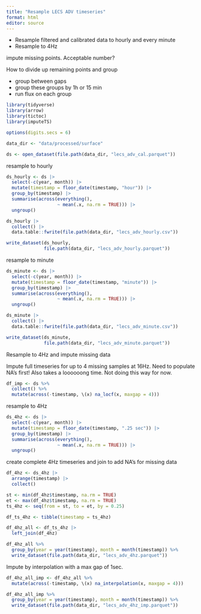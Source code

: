 ```yaml
---
title: "Resample LECS ADV timeseries"
format: html
editor: source
---
```


* Resample filtered and calibrated data to hourly and every minute
* Resample to 4Hz

impute missing points. Acceptable number?

How to divide up remaining points and group

* group between gaps
* group these groups by 1h or 15 min
* run flux on each group

```r
library(tidyverse)
library(arrow)
library(tictoc)
library(imputeTS)

options(digits.secs = 6)

data_dir <- "data/processed/surface"
```

```r
ds <- open_dataset(file.path(data_dir, "lecs_adv_cal.parquet"))
```

resample to hourly

```r
ds_hourly <- ds |> 
  select(-c(year, month)) |> 
  mutate(timestamp = floor_date(timestamp, "hour")) |> 
  group_by(timestamp) |> 
  summarise(across(everything(), 
                   ~ mean(.x, na.rm = TRUE))) |> 
  ungroup()

ds_hourly |> 
  collect() |> 
  data.table::fwrite(file.path(data_dir, "lecs_adv_hourly.csv"))

write_dataset(ds_hourly, 
              file.path(data_dir, "lecs_adv_hourly.parquet"))
```

resample to minute

```r
ds_minute <- ds |> 
  select(-c(year, month)) |> 
  mutate(timestamp = floor_date(timestamp, "minute")) |> 
  group_by(timestamp) |> 
  summarise(across(everything(), 
                   ~ mean(.x, na.rm = TRUE))) |> 
  ungroup()

ds_minute |> 
  collect() |> 
  data.table::fwrite(file.path(data_dir, "lecs_adv_minute.csv"))

write_dataset(ds_minute, 
              file.path(data_dir, "lecs_adv_minute.parquet"))
```

Resample to 4Hz and impute missing data

Impute full timeseries for up to 4 missing samples at 16Hz. Need to populate NA's first!
Also takes a loooooong time. Not doing this way for now.

```r
df_imp <- ds %>% 
  collect() %>% 
  mutate(across(-timestamp, \(x) na_locf(x, maxgap = 4)))
```

resample to 4Hz

```r
ds_4hz <- ds |> 
  select(-c(year, month)) |> 
  mutate(timestamp = floor_date(timestamp, ".25 sec")) |> 
  group_by(timestamp) |> 
  summarise(across(everything(), 
                   ~ mean(.x, na.rm = TRUE))) |> 
  ungroup()
```

create complete 4Hz timeseries and join to add NA's for missing data

```r
df_4hz <- ds_4hz |> 
  arrange(timestamp) |> 
  collect()

st <- min(df_4hz$timestamp, na.rm = TRUE) 
et <- max(df_4hz$timestamp, na.rm = TRUE) 
ts_4hz <- seq(from = st, to = et, by = 0.25) 

df_ts_4hz <- tibble(timestamp = ts_4hz)

df_4hz_all <- df_ts_4hz |> 
  left_join(df_4hz)
```

```r
df_4hz_all %>% 
  group_by(year = year(timestamp), month = month(timestamp)) %>% 
  write_dataset(file.path(data_dir, "lecs_adv_4hz.parquet"))
```

Impute by interpolation with a max gap of 1sec.

```r
df_4hz_all_imp <- df_4hz_all %>% 
  mutate(across(-timestamp, \(x) na_interpolation(x, maxgap = 4)))

df_4hz_all_imp %>% 
  group_by(year = year(timestamp), month = month(timestamp)) %>% 
  write_dataset(file.path(data_dir, "lecs_adv_4hz_imp.parquet"))
```